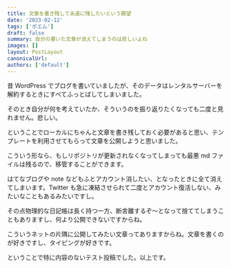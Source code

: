 ```yaml
---
title: 文章を書き残して永遠に残したいという願望
date: '2023-02-12'
tags: ['ポエム']
draft: false
summary: 自分の書いた文章が消えてしまうのは悲しいよね
images: []
layout: PostLayout
canonicalUrl:
authors: ['default']
---
```


昔 WordPress でブログを書いていましたが、そのデータはレンタルサーバーを解約するときにすべてふっとばしてしまいました。

そのとき自分が何を考えていたか、そういうのを振り返りたくなっても二度と見れません。悲しい。

ということでローカルにちゃんと文章を書き残しておく必要があると思い、テンプレートを利用させてもらって文章を公開しようと思いました。

こういう形なら、もしリポジトリが更新されなくなってしまっても最悪 md ファイルは残るので、移管することができます。

はてなブログや note などもふとアカウント消したい、となったときに全て消えてしまいます。Twitter も急に凍結させられて二度とアカウント復活しない、みたいなこともあるみたいですし。

その点物理的な日記帳は長く持つ一方、断舎離するぞ〜となって捨ててしまうこともありますし、何より公開できないですからね。

こういうネットの片隅に公開してみたい文章ってありますからね。文章を書くのが好きですし、タイピングが好きです。

ということで特に内容のないテスト投稿でした。以上です。
